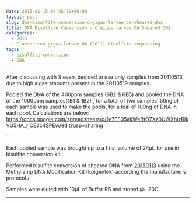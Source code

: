 ```yaml
---
date: 2015-01-15 04:45:10+00:00
layout: post
slug: dna-bisulfite-conversion-c-gigas-larvae-oa-sheared-dna
title: DNA Bisulfite Conversion - C.gigas larvae OA Sheared DNA
categories:
  - 2015
  - Crassostrea gigas larvae OA (2011) bisulfite sequencing
tags:
  - bisulfite conversion
  - DNA
---
```


After discussing with Steven, decided to use only samples from 20110513, due to high algae amounts present in the 20110519 samples.

Pooled the DNA of the 400ppm samples (6B2 & 6B5) and pooled the DNA of the 1000ppm samples(1B1 & 1B2) , for a total of two samples. 50ng of each sample was used to make the pools, for a toal of 100ng of DNA in each pool. Calculations are below:
[https://docs.google.com/spreadsheets/d/1e7EF05akWeBtO7Xz0UWXhIzRlkVU5HA_rjCE3c4SPEw/edit?usp=sharing](https://docs.google.com/spreadsheets/d/1e7EF05akWeBtO7Xz0UWXhIzRlkVU5HA_rjCE3c4SPEw/edit?usp=sharing)

``

Each pooled sample was brought up to a final volume of 24μL for use in bisulfite conversion kit.

Performed bisulfite conversion of sheared DNA from [20150113](https://robertslab.github.io/sams-notebook/posts/2015-01-13-speedvac-c-gigas-larvae-oa-dna/) using the Methylamp DNA Modification Kit (Epigentek) according the manufacturer's protocol./

Samples were eluted with 10μL of Buffer R6 and stored @ -20C.



* * *




